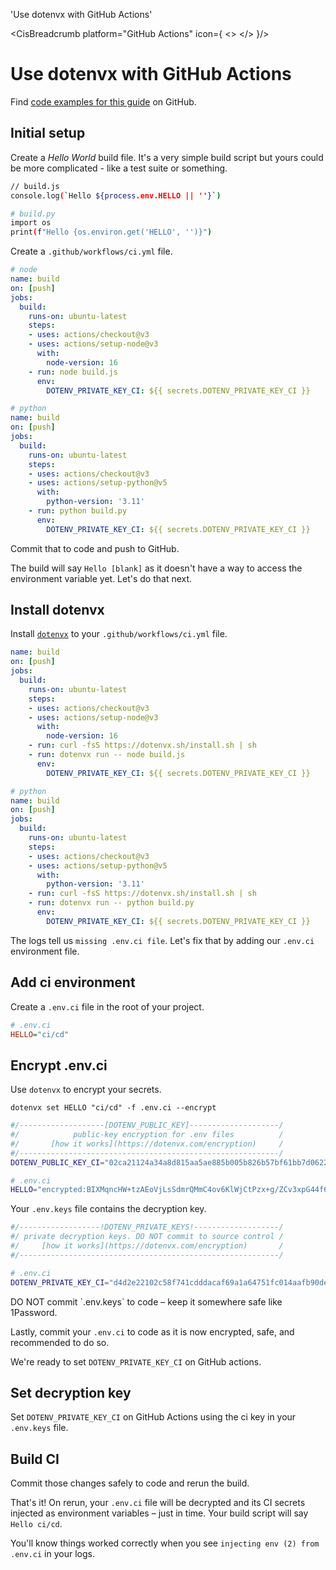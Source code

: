 

  'Use dotenvx with GitHub Actions'

<CisBreadcrumb platform="GitHub Actions" icon={
  <>
    <GitHubIcon className="h-9 w-9 text-[#181717] dark:invert"/>
  </>
}/>
# Use dotenvx with GitHub Actions
<GuideHeading lead={description} />

<Note>
  Find <a href="https://github.com/dotenvx/examples/tree/main/cis/github-actions">code examples for this guide</a> on GitHub.
</Note>

<div className="not-prose grid grid-flow-col auto-cols-max gap-x-6 gap-y-10">
  <NodeIcon className="h-9 w-9 text-[#339933]"/>
  <PythonIcon className="h-9 w-9 text-[#3776AB]"/>
  <PhpIcon className="h-10 w-10 text-[#777BB4]"/>
  <RubyIcon className="h-9 w-9 text-[#CC342D]"/>
  <GoIcon className="h-10 w-10 text-[#00ADD8]"/>
  <RustIcon className="h-10 w-10 text-[#000000] dark:invert"/>
</div>

## Initial setup

Create a *Hello World* build file. It's a very simple build script but yours could be more complicated - like a test suite or something.

<CodeGroup>

```bash {{ title: 'Node' }}
// build.js
console.log(`Hello ${process.env.HELLO || ''}`)
```

```bash {{ title: 'Python' }}
# build.py
import os
print(f"Hello {os.environ.get('HELLO', '')}")
```

</CodeGroup>

Create a `.github/workflows/ci.yml` file.

<CodeGroup>

```yaml {{ title: "Node" }}
# node
name: build
on: [push]
jobs:
  build:
    runs-on: ubuntu-latest
    steps:
    - uses: actions/checkout@v3
    - uses: actions/setup-node@v3
      with:
        node-version: 16
    - run: node build.js
      env:
        DOTENV_PRIVATE_KEY_CI: ${{ secrets.DOTENV_PRIVATE_KEY_CI }}
```

```yaml {{ title: 'Python' }}
# python
name: build
on: [push]
jobs:
  build:
    runs-on: ubuntu-latest
    steps:
    - uses: actions/checkout@v3
    - uses: actions/setup-python@v5
      with:
        python-version: '3.11'
    - run: python build.py
      env:
        DOTENV_PRIVATE_KEY_CI: ${{ secrets.DOTENV_PRIVATE_KEY_CI }}
```

</CodeGroup>

Commit that to code and push to GitHub.

<ScreenshotBrowser url='/assets/docs/github-actions-hello-blank.png' www='github actions build' />

The build will say `Hello [blank]` as it doesn't have a way to access the environment variable yet. Let's do that next.

## Install dotenvx

Install [`dotenvx`](https://github.com/dotenvx/dotenvx) to your `.github/workflows/ci.yml` file.

<CodeGroup>

```yaml {{ title: 'Node' }}
name: build
on: [push]
jobs:
  build:
    runs-on: ubuntu-latest
    steps:
    - uses: actions/checkout@v3
    - uses: actions/setup-node@v3
      with:
        node-version: 16
    - run: curl -fsS https://dotenvx.sh/install.sh | sh
    - run: dotenvx run -- node build.js
      env:
        DOTENV_PRIVATE_KEY_CI: ${{ secrets.DOTENV_PRIVATE_KEY_CI }}
```

```yaml {{ title: 'Python' }}
# python
name: build
on: [push]
jobs:
  build:
    runs-on: ubuntu-latest
    steps:
    - uses: actions/checkout@v3
    - uses: actions/setup-python@v5
      with:
        python-version: '3.11'
    - run: curl -fsS https://dotenvx.sh/install.sh | sh
    - run: dotenvx run -- python build.py
      env:
        DOTENV_PRIVATE_KEY_CI: ${{ secrets.DOTENV_PRIVATE_KEY_CI }}
```

</CodeGroup>

<ScreenshotBrowser url='/assets/docs/github-actions-hello-missing-env-file.png' www='github actions build' />

The logs tell us `missing .env.ci file`. Let's fix that by adding our `.env.ci` environment file.

## Add ci environment

Create a `.env.ci` file in the root of your project.

```ini {{ tite: '.env.ci' }}
# .env.ci
HELLO="ci/cd"
```

## Encrypt .env.ci

Use `dotenvx` to encrypt your secrets.

```shell
dotenvx set HELLO "ci/cd" -f .env.ci --encrypt
```

```bash {{ title: ".env.ci" }}
#/-------------------[DOTENV_PUBLIC_KEY]--------------------/
#/            public-key encryption for .env files          /
#/       [how it works](https://dotenvx.com/encryption)     /
#/----------------------------------------------------------/
DOTENV_PUBLIC_KEY_CI="02ca21124a34a8d815aa5ae885b005b826b57bf61bb7d062252a7e587af1fa8f7e"

# .env.ci
HELLO="encrypted:BIXMqncHW+tzAEoVjLsSdmrQMmC4ov6KlWjCtPzx+g/ZCv3xpG44f6SJB5goKjEygqEnyivYJ6152L9LsON0ymsG5w056+AstlmhIyfMPbAKidaYA9UVQAzGmpBZqru7QBTt3tkM"
```

Your `.env.keys` file contains the decryption key.

```bash {{ title: ".env.keys" }}
#/------------------!DOTENV_PRIVATE_KEYS!-------------------/
#/ private decryption keys. DO NOT commit to source control /
#/     [how it works](https://dotenvx.com/encryption)       /
#/----------------------------------------------------------/

# .env.ci
DOTENV_PRIVATE_KEY_CI="d4d2e22102c58f741cdddacaf69a1a64751fc014aafb90de0f1e7e6cb4d08330"
```

<Note>
  DO NOT commit `.env.keys` to code – keep it somewhere safe like 1Password.
</Note>

Lastly, commit your `.env.ci` to code as it is now encrypted, safe, and recommended to do so.


We're ready to set `DOTENV_PRIVATE_KEY_CI` on GitHub actions.

## Set decryption key

Set `DOTENV_PRIVATE_KEY_CI` on GitHub Actions using the ci key in your `.env.keys` file.

<ScreenshotBrowser url="/assets/docs/github-actions-config-vars.png" www="www.github.com" />

## Build CI

Commit those changes safely to code and rerun the build.

That's it! On rerun, your `.env.ci` file will be decrypted and its CI secrets injected as environment variables – just in time. Your build script will say `Hello ci/cd`.

You'll know things worked correctly when you see `injecting env (2) from .env.ci` in your logs.

<ScreenshotBrowser url='/assets/docs/github-actions-logs-vault.png' www='github actions build' />

<WellDone/>
